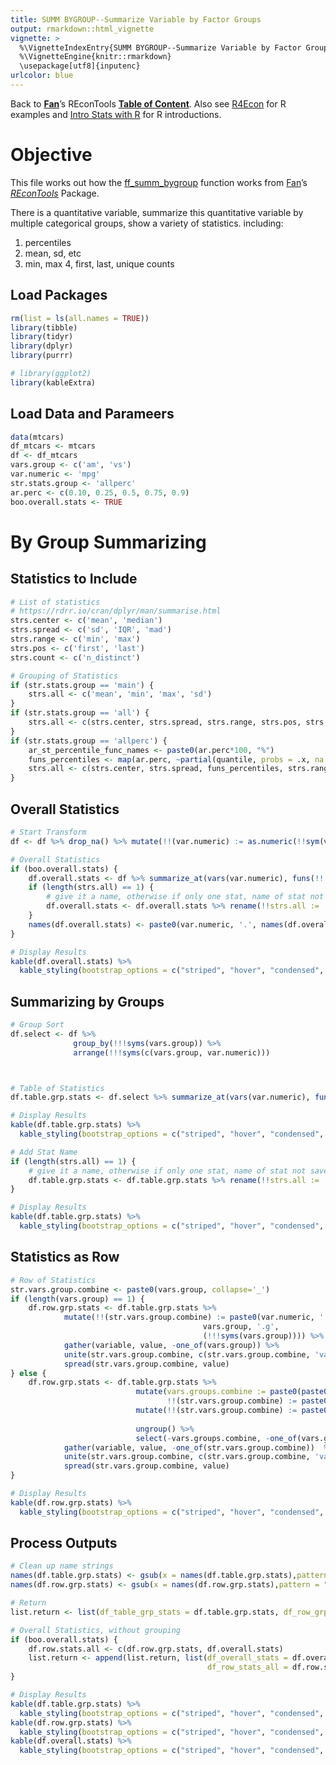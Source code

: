 ```yaml
---
title: SUMM BYGROUP--Summarize Variable by Factor Groups
output: rmarkdown::html_vignette
vignette: >
  %\VignetteIndexEntry{SUMM BYGROUP--Summarize Variable by Factor Groups}
  %\VignetteEngine{knitr::rmarkdown}
  \usepackage[utf8]{inputenc}
urlcolor: blue
---
```


Back to **[Fan](https://fanwangecon.github.io/)**'s REconTools **[Table of Content](https://fanwangecon.github.io/REconTools/)**. Also see [R4Econ](https://fanwangecon.github.io/R4Econ/) for R examples and [Intro Stats with R](https://fanwangecon.github.io/Stat4Econ/) for R introductions.

# Objective

This file works out how the [ff_summ_bygroup](https://fanwangecon.github.io/REconTools/reference/ff_summ_bygroup.html) function works from [Fan](https://fanwangecon.github.io/)'s *[REconTools](https://fanwangecon.github.io/REconTools/)* Package.

There is a quantitative variable, summarize this quantitative variable by multiple categorical groups, show a variety of statistics. including: 

1. percentiles
2. mean, sd, etc
3. min, max
4, first, last, unique counts

## Load Packages

```r
rm(list = ls(all.names = TRUE))
library(tibble)
library(tidyr)
library(dplyr)
library(purrr)

# library(ggplot2)
library(kableExtra)
```

## Load Data and Parameers

```r
data(mtcars)
df_mtcars <- mtcars
df <- df_mtcars
vars.group <- c('am', 'vs')
var.numeric <- 'mpg'
str.stats.group <- 'allperc'
ar.perc <- c(0.10, 0.25, 0.5, 0.75, 0.9)
boo.overall.stats <- TRUE
```

# By Group Summarizing

## Statistics to Include
```r
# List of statistics
# https://rdrr.io/cran/dplyr/man/summarise.html
strs.center <- c('mean', 'median')
strs.spread <- c('sd', 'IQR', 'mad')
strs.range <- c('min', 'max')
strs.pos <- c('first', 'last')
strs.count <- c('n_distinct')

# Grouping of Statistics
if (str.stats.group == 'main') {
    strs.all <- c('mean', 'min', 'max', 'sd')
}
if (str.stats.group == 'all') {
    strs.all <- c(strs.center, strs.spread, strs.range, strs.pos, strs.count)
}
if (str.stats.group == 'allperc') {
    ar_st_percentile_func_names <- paste0(ar.perc*100, "%")
    funs_percentiles <- map(ar.perc, ~partial(quantile, probs = .x, na.rm = TRUE)) %>% set_names(nm = ar_st_percentile_func_names)
    strs.all <- c(strs.center, strs.spread, funs_percentiles, strs.range, strs.pos, strs.count)
}
```


## Overall Statistics

```r

# Start Transform
df <- df %>% drop_na() %>% mutate(!!(var.numeric) := as.numeric(!!sym(var.numeric)))

# Overall Statistics
if (boo.overall.stats) {
    df.overall.stats <- df %>% summarize_at(vars(var.numeric), funs(!!!strs.all))
    if (length(strs.all) == 1) {
        # give it a name, otherwise if only one stat, name of stat not saved
        df.overall.stats <- df.overall.stats %>% rename(!!strs.all := !!sym(var.numeric))
    }
    names(df.overall.stats) <- paste0(var.numeric, '.', names(df.overall.stats))
}

# Display Results
kable(df.overall.stats) %>%
  kable_styling(bootstrap_options = c("striped", "hover", "condensed", "responsive"))
```


## Summarizing by Groups

```r

# Group Sort
df.select <- df %>%
              group_by(!!!syms(vars.group)) %>%
              arrange(!!!syms(c(vars.group, var.numeric)))



# Table of Statistics
df.table.grp.stats <- df.select %>% summarize_at(vars(var.numeric), funs(!!!strs.all))

# Display Results
kable(df.table.grp.stats) %>%
  kable_styling(bootstrap_options = c("striped", "hover", "condensed", "responsive"))

# Add Stat Name
if (length(strs.all) == 1) {
    # give it a name, otherwise if only one stat, name of stat not saved
    df.table.grp.stats <- df.table.grp.stats %>% rename(!!strs.all := !!sym(var.numeric))
}

# Display Results
kable(df.table.grp.stats) %>%
  kable_styling(bootstrap_options = c("striped", "hover", "condensed", "responsive"))
```

## Statistics as Row

```r

# Row of Statistics
str.vars.group.combine <- paste0(vars.group, collapse='_')
if (length(vars.group) == 1) {
    df.row.grp.stats <- df.table.grp.stats %>%
            mutate(!!(str.vars.group.combine) := paste0(var.numeric, '.',
                                           vars.group, '.g',
                                           (!!!syms(vars.group)))) %>%
            gather(variable, value, -one_of(vars.group)) %>%
            unite(str.vars.group.combine, c(str.vars.group.combine, 'variable')) %>%
            spread(str.vars.group.combine, value)
} else {
    df.row.grp.stats <- df.table.grp.stats %>%
                            mutate(vars.groups.combine := paste0(paste0(vars.group, collapse='.')),
                                   !!(str.vars.group.combine) := paste0(interaction(!!!(syms(vars.group))))) %>%
                            mutate(!!(str.vars.group.combine) := paste0(var.numeric, '.', vars.groups.combine, '.',
                                                                       (!!sym(str.vars.group.combine)))) %>%
                            ungroup() %>%
                            select(-vars.groups.combine, -one_of(vars.group)) %>%
            gather(variable, value, -one_of(str.vars.group.combine))  %>%
            unite(str.vars.group.combine, c(str.vars.group.combine, 'variable')) %>%
            spread(str.vars.group.combine, value)
}

# Display Results
kable(df.row.grp.stats) %>%
  kable_styling(bootstrap_options = c("striped", "hover", "condensed", "responsive"))
```

## Process Outputs

```r

# Clean up name strings
names(df.table.grp.stats) <- gsub(x = names(df.table.grp.stats),pattern = "_", replacement = "\\.")
names(df.row.grp.stats) <- gsub(x = names(df.row.grp.stats),pattern = "_", replacement = "\\.")

# Return
list.return <- list(df_table_grp_stats = df.table.grp.stats, df_row_grp_stats = df.row.grp.stats)

# Overall Statistics, without grouping
if (boo.overall.stats) {
    df.row.stats.all <- c(df.row.grp.stats, df.overall.stats)
    list.return <- append(list.return, list(df_overall_stats = df.overall.stats,
                                            df_row_stats_all = df.row.stats.all))
}

# Display Results
kable(df.table.grp.stats) %>%
  kable_styling(bootstrap_options = c("striped", "hover", "condensed", "responsive"))
kable(df.row.grp.stats) %>%
  kable_styling(bootstrap_options = c("striped", "hover", "condensed", "responsive"))
kable(df.overall.stats) %>%
  kable_styling(bootstrap_options = c("striped", "hover", "condensed", "responsive"))
```
